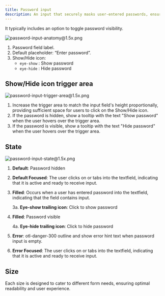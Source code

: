 ```yaml
---
title: Password input
description: An input that securely masks user-entered passwords, ensuring privacy
---
```


It typically includes an option to toggle password visibility.

![password-input-anatomy@1.5x.png](/design/password-input-anatomy1.5x.png)

1. Password field label.
2. Default placeholder: “Enter password”.
3. Show/Hide icon:
   - `eye-show` : Show password
   - `eye-hide` : Hide password

## Show/Hide icon trigger area

![password-input-trigger-area@1.5x.png](/design/password-input-trigger-area1.5x.png)

1. Increase the trigger area to match the input field's height proportionally, providing sufficient space for users to click on the Show/Hide icon.
2. If the password is hidden, show a tooltip with the text "Show password" when the user hovers over the trigger area.
3. If the password is visible, show a tooltip with the text "Hide password" when the user hovers over the trigger area.

## State

![password-input-state@1.5x.png](/design/password-input-state1.5x.png)

1. **Default**: Password hidden
2. **Default Focused**: The user clicks on or tabs into the textfield, indicating that it is active and ready to receive input.
3. **Filled**: Occurs when a user has entered password into the textfield, indicating that the field contains input.

   3a. **Eye-show trailing icon**: Click to show password

4. **Filled**: Password visible

   4a. **Eye-hide trailing icon**: Click to hide password

5. **Error**: otl-danger-300 outline and show error hint text when password input is empty.
6. **Error Focused**: The user clicks on or tabs into the textfield, indicating that it is active and ready to receive input.

## Size

Each size is designed to cater to different form needs, ensuring optimal readability and user experience.
